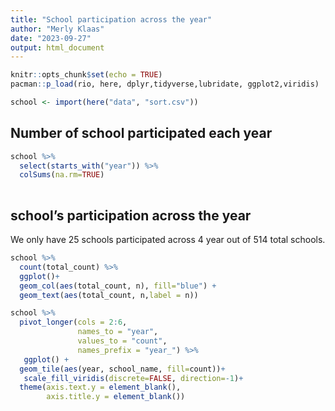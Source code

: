 ```yaml
---
title: "School participation across the year"
author: "Merly Klaas"
date: "2023-09-27"
output: html_document
---
```


```r
knitr::opts_chunk$set(echo = TRUE)
pacman::p_load(rio, here, dplyr,tidyverse,lubridate, ggplot2,viridis)
```


```r
school <- import(here("data", "sort.csv"))

```

## Number of school participated each year

```r
school %>% 
  select(starts_with("year")) %>% 
  colSums(na.rm=TRUE)
  
```

## school's participation across the year

We only have 25 schools participated across 4 year out of 514 total schools.

```r
school %>% 
  count(total_count) %>% 
  ggplot()+
  geom_col(aes(total_count, n), fill="blue") +
  geom_text(aes(total_count, n,label = n))
```

```r
school %>% 
  pivot_longer(cols = 2:6,
               names_to = "year",
               values_to = "count", 
               names_prefix = "year_") %>% 
   ggplot() +
  geom_tile(aes(year, school_name, fill=count))+
   scale_fill_viridis(discrete=FALSE, direction=-1)+
  theme(axis.text.y = element_blank(),
        axis.title.y = element_blank())
```

```r


```


